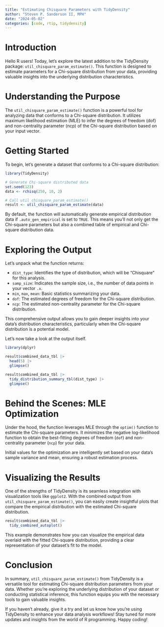 ```yaml
---
title: "Estimating Chisquare Parameters with TidyDensity"
author: "Steven P. Sanderson II, MPH"
date: "2024-05-02"
categories: [code, rtip, tidydensity]
---
```


# Introduction

Hello R users! Today, let's explore the latest addition to the TidyDensity package: `util_chisquare_param_estimate()`. This function is designed to estimate parameters for a Chi-square distribution from your data, providing valuable insights into the underlying distribution characteristics.

# Understanding the Purpose

The `util_chisquare_param_estimate()` function is a powerful tool for analyzing data that conforms to a Chi-square distribution. It utilizes maximum likelihood estimation (MLE) to infer the degrees of freedom (dof) and non-centrality parameter (ncp) of the Chi-square distribution based on your input vector.

# Getting Started

To begin, let's generate a dataset that conforms to a Chi-square distribution:

```r
library(TidyDensity)

# Generate Chi-square distributed data
set.seed(123)
data <- rchisq(250, 10, 2)

# Call util_chisquare_param_estimate()
result <- util_chisquare_param_estimate(data)
```

By default, the function will automatically generate empirical distribution data if `.auto_gen_empirical` is set to `TRUE`. This means you'll not only get the Chi-square parameters but also a combined table of empirical and Chi-square distribution data.

# Exploring the Output

Let's unpack what the function returns:

-   `dist_type`: Identifies the type of distribution, which will be "Chisquare" for this analysis.
-   `samp_size`: Indicates the sample size, i.e., the number of data points in your vector `.x`.
-   `min`, `max`, `mean`: Basic statistics summarizing your data.
-   `dof`: The estimated degrees of freedom for the Chi-square distribution.
-   `ncp`: The estimated non-centrality parameter for the Chi-square distribution.

This comprehensive output allows you to gain deeper insights into your data's distribution characteristics, particularly when the Chi-square distribution is a potential model.

Let's now take a look at the output itself.

```r
library(dplyr)

result$combined_data_tbl |>
  head(5) |>
  glimpse()

result$combined_data_tbl |>
  tidy_distribution_summary_tbl(dist_type) |>
  glimpse()
```

# Behind the Scenes: MLE Optimization

Under the hood, the function leverages MLE through the `optim()` function to estimate the Chi-square parameters. It minimizes the negative log-likelihood function to obtain the best-fitting degrees of freedom (`dof`) and non-centrality parameter (`ncp`) for your data.

Initial values for the optimization are intelligently set based on your data's sample variance and mean, ensuring a robust estimation process.

# Visualizing the Results

One of the strengths of TidyDensity is its seamless integration with visualization tools like `ggplot2`. With the combined output from `util_chisquare_param_estimate()`, you can easily create insightful plots that compare the empirical distribution with the estimated Chi-square distribution.

```r
result$combined_data_tbl |>
  tidy_combined_autoplot()
```

This example demonstrates how you can visualize the empirical data overlaid with the fitted Chi-square distribution, providing a clear representation of your dataset's fit to the model.

# Conclusion

In summary, `util_chisquare_param_estimate()` from TidyDensity is a versatile tool for estimating Chi-square distribution parameters from your data. Whether you're exploring the underlying distribution of your dataset or conducting statistical inference, this function equips you with the necessary tools to gain valuable insights.

If you haven't already, give it a try and let us know how you're using TidyDensity to enhance your data analysis workflows! Stay tuned for more updates and insights from the world of R programming. Happy coding!